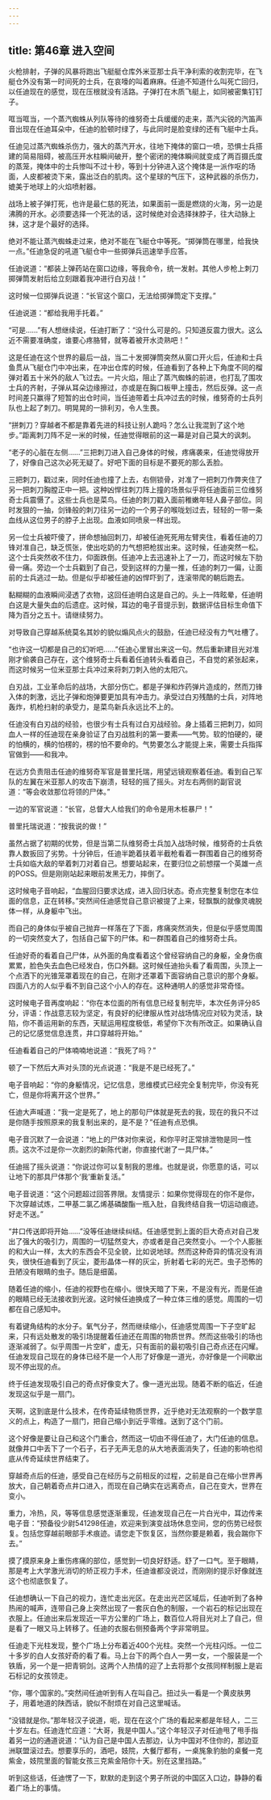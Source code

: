 ```yaml
---
---
---
```

title: 第46章 进入空间
---



火枪排射，子弹的风暴将跑出飞艇艇仓库外米亚那士兵干净利索的收割完毕，在飞艇仓外没有第一时间死的士兵，在哀嚎的叫着麻麻。任迪不知道什么叫死亡回归，以任迪现在的感觉，现在压根就没有活路。子弹打在木质飞艇上，如同被密集钉钉子。

哐当哐当，一个蒸汽蜘蛛从列队等待的维努奇士兵缓缓的走来，蒸汽尖锐的汽笛声音出现在任迪耳朵中，任迪的脸顿时绿了，与此同时是脸变绿的还有飞艇中士兵。

任迪见过蒸汽蜘蛛杀伤力，强大的蒸汽开水，往地下掩体的窗口一喷，恐惧士兵搭建的简易阻碍，被高压开水柱瞬间破开，整个密闭的掩体瞬间就变成了两百摄氏度的蒸笼，掩体中的士兵惨叫不过十秒，等到十分钟进入这个掩体是一派作呕的场面，人皮都被烫下来，露出泛白的肌肉。这个星球的气压下，这种武器的杀伤力，媲美于地球上的火焰喷射器。

战场上被子弹打死，也许是最仁慈的死法，如果面前一面是燃烧的火海，另一边是沸腾的开水。必须要选择一个死法的话，这时候绝对会选择抹脖子，往大动脉上抹，这才是个最好的选择。

绝对不能让蒸汽蜘蛛走过来，绝对不能在飞艇仓中等死。“掷弹筒在哪里，给我快一点。”任迪急促的吼道飞艇仓中一些掷弹兵迅速举手应答。

任迪说道：“都装上弹药站在窗口边缘，等我命令，统一发射。其他人步枪上刺刀掷弹筒发射后给立刻跟着我冲进行白刃战！”

这时候一位掷弹兵说道：“长官这个窗口，无法给掷弹筒定下支撑。”

任迪说道：“都给我用手托着。”

“可是……”有人想继续说，任迪打断了：“没什么可是的。只知道反震力很大。这么近不需要准确度，谁要心疼胳臂，就等着被开水烫熟吧！”

这是任迪在这个世界的最后一战，当二十发掷弹筒突然从窗口开火后，任迪和士兵鱼贯从飞艇仓门中冲出来，在冲出仓库的时候，任迪看到了各种上下角度不同的榴弹对着五十米外的敌人飞过去。一片火焰，阻止了蒸汽蜘蛛的前进，也打乱了围攻士兵的齐射，子弹从耳朵边缘擦过，亦或是在胸口板甲上撞击，然后反弹。这一点时间差只赢得了短暂的出仓时间，当任迪带着士兵冲过去的时候，维努奇的士兵列队也上起了刺刀。明晃晃的一排利刃，令人生畏。

“拼刺刀？穿越者不都是靠着先进的科技让别人跪吗？怎么让我混到了这个地步。”距离刺刀阵不足一米的时候，任迪觉得眼前的这一幕是对自己莫大的讽刺。

“老子的心脏在左侧……”三把刺刀进入自己身体的时候，疼痛袭来，任迪觉得放开了，好像自己这次必死无疑了。好吧下面的目标是不要死的那么丢脸。

三把刺刀，戳过来，同时任迪也撞了上去，右侧锁骨，对准了一把刺刀作弊夹住了另一把刺刀胸膛正中一把。这种凶悍往刺刀阵上撞的场景似乎将任迪面前三位维努奇士兵震慑了。这些士兵也是菜鸟。任迪的刺刀戳入面前稚嫩年轻人鼻子部位。同时发狠的一抽，剑锋般的刺刀往另一边的一个男子的喉咙划过去，轻轻的一带一条血线从这位男子的脖子上出现。血液如同喷泉一样出现。

另一位士兵被吓傻了，拼命想抽回刺刀，却被任迪死死用左臂夹住，看着任迪的刀锋对准自己，缺乏慌张，使出吃奶的力气想把枪拔出来。这时候，任迪突然一松。这个士兵突然收不住力，仰面跌倒。任迪冲上去迅速补上了一刀，而这时候左下肋骨一痛。旁边一个士兵戳到了自己，受到这样的力量一推，任迪的刺刀一偏，让面前的士兵逃过一劫。但是似乎却被任迪的凶悍吓到了，连滚带爬的朝后跑去。

黏糊糊的血液瞬间浸透了衣物，这回任迪明白这是自己的。头上一阵眩晕，任迪明白这是大量失血的后遗症。这时候，耳边的电子音提示到，数据评估目标生命值下降为百分之五十。请继续努力。

对导致自己穿越系统莫名其妙的貌似煽风点火的鼓励，任迪已经没有力气吐槽了。

“也许这一切都是自己的幻听吧……”任迪心里冒出来这一句。然后重新建目光对准刚才偷袭自己存在，这个维努奇士兵看着任迪转头看着自己，不自觉的紧张起来，而这时候另一位米亚那士兵冲过来将刺刀刺入他的太阳穴。

白刃战，工业革命后的战场，大部分伤亡。都是子弹和炸药弹片造成的，然而刀锋入体的刺激，远比子弹和炮弹要更加具有冲击力。承受过白刃残酷的士兵，对阵地轰炸，机枪扫射的承受力，是菜鸟新兵永远比不上的。

任迪没有白刃战的经验，也很少有士兵有过白刃战经验。身上插着三把刺刀，如同血人一样的任迪现在亲身验证了白刃战胜利的第一要素——气势。软的怕硬的，硬的怕横的，横的怕楞的，楞的怕不要命的。气势要怎么才能提上来，需要士兵指挥官做到——和我冲。

在远方负责阻击任迪的维努奇军官是普里托瑞，用望远镜观察着任迪。看到自己军队的左翼在米亚那人的攻击下崩溃，轻轻的摇了摇头。对左右两侧的副官说道：“等会收敛那位将领的尸体。”

一边的军官说道：“长官，总督大人给我们的命令是用木桩暴尸！”

普里托瑞说道：“按我说的做！”

虽然占据了初期的优势，但是当第二队维努奇士兵加入战场时候，维努奇的士兵依靠人数扳回了劣势。十分钟后，任迪半跪着扶着半截枪看着一群围着自己的维努奇士兵如临大敌的举着刺刀对着自己。想要站起来，在要归位之前想摆一个英雄一点的POSS。但是刚刚站起来眼前发黑无力，摔倒了。

这时候电子音响起，“血腥回归要求达成，进入回归状态。奇点完整复制您在本位面的信息，正在转移。”突然间任迪感觉自己意识被提了上来，轻飘飘的就像灵魂脱体一样，从身躯中飞出。

而自己的身体似乎被自己抛弃一样落在了下面，疼痛突然消失，但是似乎感觉周围的一切突然变大了，包括自己留下的尸体。和一群围着自己的维努奇士兵。

任迪好奇的看着自己尸体，从外面的角度看着这个曾经容纳自己的身躯，全身伤痕累累，脸色失去血色已经发白，伤口外翻。这时候任迪抬头看了看周围，头顶上一个点洒下的光锥笼罩着现在的自己，在刚才还罩着下面容纳自己意识的那个身躯。四面八方的人似乎看不到自己这个小人的存在。这种通明人的感觉非常奇怪。

这时候电子音再度响起：“你在本位面的所有信息已经复制完毕，本次任务评分85分，评语：作战意志较为坚定，有良好的纪律服从性对战场情况应对较为灵活，缺陷，你不善运用新的东西，天赋运用程度极低，希望你下次有所改正。如果确认自己的记忆感觉信息连贯，井口穿越将开始。”

任迪看着自己的尸体喃喃地说道：“我死了吗？”

顿了一下然后大声对头顶的光点说道：“我是不是已经死了。”

电子音响起：“你的身躯情况，记忆信息，思维模式已经完全复制完毕，你没有死亡，但是你将离开这个世界。”

任迪大声喊道：“我一定是死了，地上的那句尸体就是死去的我，现在的我只不过是你随手按照原来的我复制出来的，是不是？”任迪有点恐惧。

电子音沉默了一会说道：“地上的尸体对你来说，和你平时正常排泄物是同一性质。这次不过是你一次剧烈的新陈代谢，你直接代谢了一具尸体。”

任迪摇了摇头说道：“你说过你可以复制我的思维。也就是说，你愿意的话，可以让地下的那具尸体那个‘我’重新复活。”

电子音说道：“这个问题超过回答界限。友情提示：如果你觉得现在的你不是你，下次穿越试炼，二甲基二氯乙烯基磷酸酯一瓶入肚，自我终结自我一切运动痕迹。好走不送。”

“井口传送即将开始……”没等任迪继续纠结。任迪感觉到上面的巨大奇点对自己发出了强大的吸引力，周围的一切猛然变大，亦或者是自己突然变小。一个个人膨胀的和大山一样，太大的东西会不见全貌，比如说地球。然而这种奇异的情况没有消失，很快任迪看到了灰尘，菱形晶体一样的灰尘，折射着七彩的光芒。虫子恐怖的丑陋没有眼睛的虫子。随后是细菌。

随着任迪的缩小，任迪的视野也在缩小。很快天暗了下来，不是没有光，而是任迪的眼睛已经无法接收到光波。这时候任迪换成了一种立体三维的感觉。周围的一切都在自己感知中。

有着键角结构的水分子。氧气分子，然而继续缩小，任迪感觉周围一下子空旷起来，只有远处散发的吸引场提醒着任迪还在周围的物质世界。然而这些吸引的场也逐渐减弱了。似乎周围一片空旷，虚无，只有面前的最初吸引自己奇点还在闪耀。任迪发现自己现在的身体已经不是一个人形了好像是一道光，亦好像是一个间歇出现不停出现的点。

终于任迪发现吸引自己的奇点好像变大了。像一道光出现。随着不断的临近，任迪发现这似乎是一扇门。

天啊，这到底是什么技术，在传奇延续物质世界，近乎绝对无法观察的一个数学意义的点上，构造了一扇门，把自己缩小到近乎零维。送到了这个门前。

这个好像是要让自己和这个门重合，然而这一切由不得任迪了，大门任迪的信息。就像井口中丢下了一个石子，石子无声无息的从大地表面消失了，任迪的影响也彻底从传奇延续世界结束了。

穿越奇点后的任迪，感受自己在经历与之前相反的过程，之前是自己在缩小世界再放大，自己朝着奇点井口进入，而现在自己确实在远离奇点，自己在变大，世界在变小。

重力，冷热，风，等等信息感觉逐渐重现，任迪发现自己在一片白光中，耳边传来电子音：“预备役少尉541298任迪，欢迎来到演变战场休息空间，您的伤势已经恢复。包括您穿越前眼部手术痕迹。请您走下恢复区，当然你要是赖着，我会踹你下去。”

摸了摸原来身上重伤疼痛的部位，感觉到一切良好舒适。舒了一口气。至于眼睛，那是考上大学激光消切的矫正视力手术，任迪谁都没说过，而刚刚的提示好像就连这个也彻底恢复了。

任迪想确认一下自己的视力，连忙走出光区。在走出光芒区域后，任迪听到了各种热闹的喊声，连带自己身上突然出现了一套灰白色的制服，一个岩石的标记出现在衣服上。任迪出来后发现近一平方公里的广场上，数百位人将目光对上了自己，但是看了一眼又马上转移了。任迪的衣服右侧预备两个字非常明显。

任迪走下光柱发现，整个广场上分布着近400个光柱。突然一个光柱闪烁。一位二十多岁的白人女孩好奇的看了看。马上台下的两个白人一男一女，一个服装是一个铁盾，另一个是一把青铜剑。这两个人热情的迎了上去将那个女孩同样制服上是岩石标记的女孩领走。

“你，哪个国家的。”突然间任迪听到有人在叫自己。扭过头一看是一个黄皮肤男子，用着地道的陕西话，貌似不耐烦在对自己这里喊话。

“没错就是你。”那年轻汉子说道，呃，现在在这个广场的看起来都是年轻人，二三十岁左右。任迪连忙应道：“大哥，我是中国人。”这个年轻汉子对任迪甩了甩手指着另一边的通道说道：“认为自己是中国人去那边，认为中国对不住你的，那边亚洲联盟滚过去。想要享乐的，酒吧，妓院，大餐厅都有，一桌旄象豹胎的桌餐一克紫金，妓院里面的智能女孩三克紫金陪你十天。别在这里挡路。”

听到这些话，任迪愣了一下，默默的走到这个男子所说的中国区入口边，静静的看着广场上的事情。